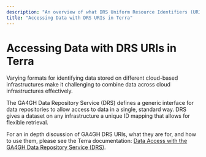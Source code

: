 ```yaml
---
description: "An overview of what DRS Uniform Resource Identifiers (URIs) are, and why they are used in Terra. It also outlines where they are used and how to access the data they represent in the Terra platform."
title: "Accessing Data with DRS URIs in Terra"
---
```


# Accessing Data with DRS URIs in Terra

Varying formats for identifying data stored on different cloud-based infrastructures make it challenging to combine data across cloud infrastructures effectively.

The GA4GH Data Repository Service (DRS) defines a generic interface for data repositories to allow access to data in a single, standard way. DRS gives a dataset on any infrastructure a unique ID mapping that allows for flexible retrieval.

For an in depth discussion of GA4GH DRS URIs, what they are for, and how to use them, please see the Terra documentation: [Data Access with the GA4GH Data Repository Service (DRS)](https://support.terra.bio/hc/en-us/articles/360039330211).
